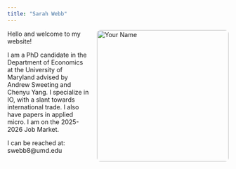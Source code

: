 ```yaml
---
title: "Sarah Webb"
---
```

<img src="images/headshot.jpg" alt="Your Name"
     width="300" style="float:right; margin:0 0 1rem 1rem; border-radius:8px;">

Hello and welcome to my website!


I am a PhD candidate in the Department of Economics at the University of Maryland advised by Andrew Sweeting and Chenyu Yang. I specialize in IO, with a slant towards international trade. I also have papers in applied micro. I am on the 2025-2026 Job Market.


I can be reached at: swebb8@umd.edu
